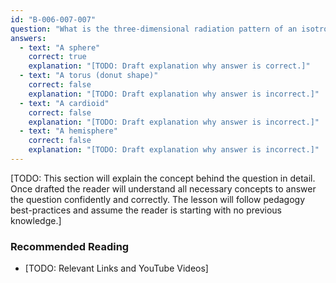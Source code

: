 ```yaml
---
id: "B-006-007-007"
question: "What is the three-dimensional radiation pattern of an isotropic radiator?"
answers:
  - text: "A sphere"
    correct: true
    explanation: "[TODO: Draft explanation why answer is correct.]"
  - text: "A torus (donut shape)"
    correct: false
    explanation: "[TODO: Draft explanation why answer is incorrect.]"
  - text: "A cardioid"
    correct: false
    explanation: "[TODO: Draft explanation why answer is incorrect.]"
  - text: "A hemisphere"
    correct: false
    explanation: "[TODO: Draft explanation why answer is incorrect.]"
---
```


[TODO: This section will explain the concept behind the question in detail. Once drafted the reader will understand all necessary concepts to answer the question confidently and correctly. The lesson will follow pedagogy best-practices and assume the reader is starting with no previous knowledge.]

### Recommended Reading

- [TODO: Relevant Links and YouTube Videos]
